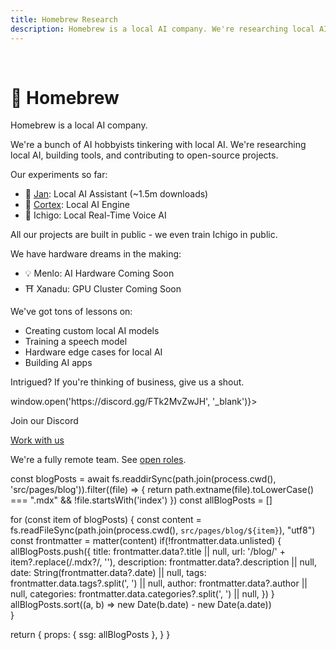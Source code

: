 ```yaml
---
title: Homebrew Research
description: Homebrew is a local AI company. We're researching local AI, building tools, and contributing to open-source projects.
---
```



<br/>

<BlogBanner /> 

# 🖖 Homebrew

Homebrew is a local AI company. 

We're a bunch of AI hobbyists tinkering with local AI. We're researching local AI, building tools, and contributing to open-source projects.

Our experiments so far:

- 👋 [Jan](https://jan.ai): Local AI Assistant (~1.5m downloads)
- 🤖 [Cortex](https://cortex.so): Local AI Engine
- 🍓 Ichigo: Local Real-Time Voice AI

All our projects are built in public - we even train Ichigo in public.

We have hardware dreams in the making:

- 💡 Menlo: AI Hardware <span className="rounded-lg py-1 px-2 bg-gray-100 border border-gray-200 text-gray-700 dark:bg-gray-600 dark:text-gray-200 dark:border-gray-700 text-xs">Coming Soon</span>
- ⛩️ Xanadu: GPU Cluster <span className="rounded-lg py-1 px-2 bg-gray-100 border border-gray-200 text-gray-700 dark:bg-gray-600 dark:text-gray-200 dark:border-gray-700 text-xs">Coming Soon</span>

We've got tons of lessons on:

- Creating custom local AI models
- Training a speech model
- Hardware edge cases for local AI
- Building AI apps

Intrigued? If you're thinking of business, give us a shout.

<div className="flex flex-col md:flex-row items-start md:items-center mt-8 gap-4">
  <ShimmerButton className="shadow-2xl shadow-[#5765F2] flex gap-2 transition-all hover:scale-105" background="#5765F2" onClick={() => window.open('https://discord.gg/FTk2MvZwJH', '_blank')}>
    <FaDiscord className="text-2xl text-white" />
    <div>
      <p className="text-base font-sans text-white font-medium">Join our Discord</p>
    </div>
  </ShimmerButton>
  <a className="bg-neutral-100 dark:bg-neutral-700 py-3 px-6 rounded-full border border-neutral-300 dark:border-neutral-600 text-center" href="/work-with-us" >
    Work with us
  </a>
</div>

We're a fully remote team. 
See [open roles](https://homebrew.bamboohr.com/careers).

<Blog/>

  const blogPosts = await fs.readdirSync(path.join(process.cwd(), 'src/pages/blog')).filter((file) => {
    return path.extname(file).toLowerCase() === ".mdx" && !file.startsWith('index')
  })
  const allBlogPosts = []

  for (const item of blogPosts) {
    const content = fs.readFileSync(path.join(process.cwd(), `src/pages/blog/${item}`), "utf8")
    const frontmatter = matter(content)
    if(!frontmatter.data.unlisted) {
      allBlogPosts.push({
        title: frontmatter.data?.title || null,
        url: '/blog/' + item?.replace(/\.mdx?/, ''),
        description: frontmatter.data?.description || null,
        date: String(frontmatter.data?.date) || null,
        tags: frontmatter.data.tags?.split(', ') || null,
        author: frontmatter.data?.author || null,
        categories: frontmatter.data.categories?.split(', ') || null,
      })
    }
    allBlogPosts.sort((a, b) => new Date(b.date) - new Date(a.date))    
  }

  return {
    props: {
      ssg: allBlogPosts
    },
  }
}
